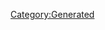 {{Database/Music/MusicInfo
 |ID=28
 |Cov=28
 |Cd=6
 |Nam=28
 |Div=28
 |Ma=2
 |SerieId=2
 |SerieLogoId=2
 |WavId=28
 |VariationId=0
 |Dsc=28
 |Strt=10
 |ValkyrieBattle=1
 |ValkyrieIntro=1
 |ValkyrieIntroSky=1
 |DivaSolo=1
 |DivaMulti=1
 |Exp=2
}}
[[Category:Generated]]
